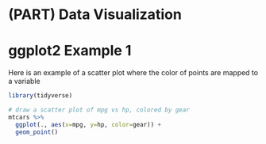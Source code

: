 # (PART) Data Visualization {.unnumbered}

# ggplot2 Example 1 {#dv-eg1}

Here is an example of a scatter plot where the color of points are mapped to a variable

```r
library(tidyverse)

# draw a scatter plot of mpg vs hp, colored by gear
mtcars %>%
  ggplot(., aes(x=mpg, y=hp, color=gear)) +
  geom_point()
```
